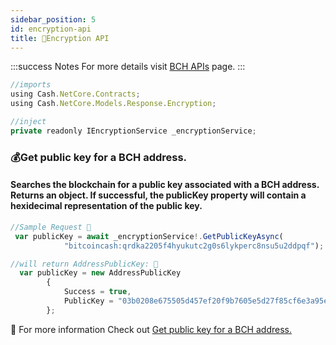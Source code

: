 ```yaml
---
sidebar_position: 5
id: encryption-api
title: 🎯Encryption API
---
```


:::success Notes
For more details visit [BCH APIs](https://api.fullstack.cash/docs/#api-Encryption) page.
:::

```jsx
//imports
using Cash.NetCore.Contracts;
using Cash.NetCore.Models.Response.Encryption;

//inject
private readonly IEncryptionService _encryptionService;
```

### 💰Get public key for a BCH address.
#### Searches the blockchain for a public key associated with a BCH address. Returns an object. If successful, the publicKey property will contain a hexidecimal representation of the public key.

<Tabs>
  <TabItem value="request" label="Request" default>

```jsx
//Sample Request 🍎
 var publicKey = await _encryptionService!.GetPublicKeyAsync(
            "bitcoincash:qrdka2205f4hyukutc2g0s6lykperc8nsu5u2ddpqf");
```

  </TabItem>
  <TabItem value="response" label="Response">    

```jsx
//will return AddressPublicKey: 🍊
  var publicKey = new AddressPublicKey
        {
            Success = true,
            PublicKey = "03b0208e675505d457ef20f9b7605e5d27f85cf6e3a95eadffd8badf80f0c6f604"
        };
```
  </TabItem>
  <TabItem value="..." label="...">
   🍌 For more information Check out  <a target="_blank" 
   href="https://api.fullstack.cash/docs/#api-Encryption-Get_encryption_key_for_bch_address">
   Get public key for a BCH address.</a>
  </TabItem>
</Tabs>